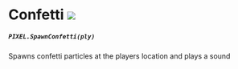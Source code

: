 # Confetti ![](https://raw.githubusercontent.com/Pulsar-Dev/documentation/main/public/server.png)

##### `PIXEL.SpawnConfetti(ply)`
  Spawns confetti particles at the players location and plays a sound
